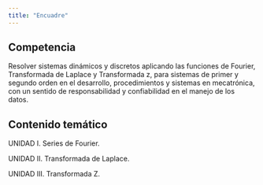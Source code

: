 ```yaml
---
title: "Encuadre"
---
```


## Competencia

Resolver sistemas dinámicos y discretos aplicando las funciones de Fourier, Transformada de Laplace y Transformada z, para sistemas de primer y segundo orden en el desarrollo, procedimientos y sistemas en mecatrónica, con un sentido de responsabilidad y confiabilidad en el manejo de los datos.

## Contenido temático

UNIDAD I. Series de Fourier.

UNIDAD II. Transformada de Laplace.

UNIDAD III. Transformada Z.

